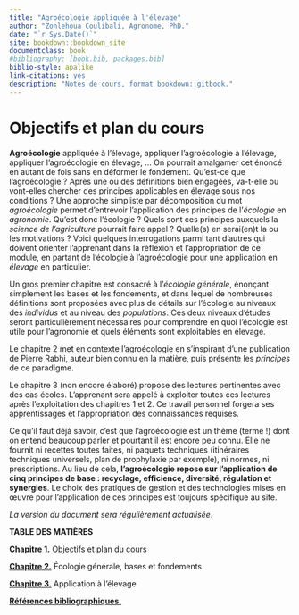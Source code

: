 ```yaml
--- 
title: "Agroécologie appliquée à l'élevage"
author: "Zonlehoua Coulibali, Agronome, PhD."
date: "`r Sys.Date()`"
site: bookdown::bookdown_site
documentclass: book
#bibliography: [book.bib, packages.bib]
biblio-style: apalike
link-citations: yes
description: "Notes de cours, format bookdown::gitbook."
---
```


# Objectifs et plan du cours {#intro}

**Agroécologie** appliquée à l’élevage, appliquer l’agroécologie à l’élevage, appliquer l’agroécologie en élevage, … On pourrait amalgamer cet énoncé en autant de fois sans en déformer le fondement. Qu’est-ce que l’agroécologie ? Après une ou des définitions bien engagées, va-t-elle ou vont-elles chercher des principes applicables en élevage sous nos conditions ? Une approche simpliste par décomposition du mot _agroécologie_ permet d’entrevoir l’application des principes de l’_écologie_ en _agronomie_. Qu’est donc l’écologie ? Quels sont ces principes auxquels la _science de l’agriculture_ pourrait faire appel ? Quelle(s) en serai(en)t la ou les motivations ? Voici quelques interrogations parmi tant d’autres qui doivent orienter l’apprenant dans la réflexion et l’appropriation de ce module, en partant de l’écologie à l’agroécologie pour une application en _élevage_ en particulier.

Un gros premier chapitre est consacré à l’_écologie générale_, énonçant simplement les bases et les fondements, et dans lequel de nombreuses définitions sont proposées avec plus de détails sur l’écologie au niveaux des _individus_ et au niveau des _populations_. Ces deux niveaux d’études seront particulièrement nécessaires pour comprendre en quoi l’écologie est utile pour l’agronomie et quels éléments sont exploitables en élevage.

Le chapitre 2 met en contexte l’agroécologie en s’inspirant d’une publication de Pierre Rabhi, auteur bien connu en la matière, puis présente les _principes_ de ce paradigme.

Le chapitre 3 (non encore élaboré) propose des lectures pertinentes avec des cas écoles. L’apprenant sera appelé à exploiter toutes ces lectures après l’exploitation des chapitres 1 et 2. Ce travail personnel forgera ses apprentissages et l’appropriation des connaissances requises.

Ce qu’il faut déjà savoir, c’est que l’agroécologie est un thème (terme !) dont on entend beaucoup parler et pourtant il est encore peu connu. Elle ne fournit ni recettes toutes faites, ni paquets techniques (itinéraires techniques universels, plan de prophylaxie par exemple), ni normes, ni prescriptions. Au lieu de cela, **l’agroécologie repose sur l’application de cinq principes de base : recyclage, efficience, diversité, régulation et synergies**. Le choix des pratiques de gestion et des technologies mises en œuvre pour l’application de ces principes est toujours spécifique au site.

_La version du document sera régulièrement actualisée_.


**TABLE DES MATIÈRES**

[**Chapitre 1.**]() Objectifs et plan du cours

[**Chapitre 2.**]() Écologie générale, bases et fondements

[**Chapitre 3.**]() Application à l'élevage

[**Références bibliographiques.**]()


